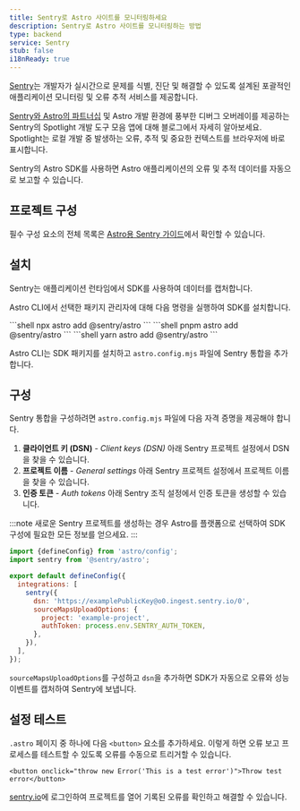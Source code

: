 ```yaml
---
title: Sentry로 Astro 사이트를 모니터링하세요
description: Sentry로 Astro 사이트를 모니터링하는 방법
type: backend
service: Sentry
stub: false
i18nReady: true
---
```


[Sentry](https://sentry.io)는 개발자가 실시간으로 문제를 식별, 진단 및 해결할 수 있도록 설계된 포괄적인 애플리케이션 모니터링 및 오류 추적 서비스를 제공합니다.

[Sentry와 Astro의 파트너십](https://astro.build/blog/sentry-official-monitoring-partner/) 및 Astro 개발 환경에 풍부한 디버그 오버레이를 제공하는 Sentry의 Spotlight 개발 도구 모음 앱에 대해 블로그에서 자세히 알아보세요. Spotlight는 로컬 개발 중 발생하는 오류, 추적 및 중요한 컨텍스트를 브라우저에 바로 표시합니다.

Sentry의 Astro SDK를 사용하면 Astro 애플리케이션의 오류 및 추적 데이터를 자동으로 보고할 수 있습니다.

## 프로젝트 구성

필수 구성 요소의 전체 목록은 [Astro용 Sentry 가이드](https://docs.sentry.io/platforms/javascript/guides/astro/#prerequisites)에서 확인할 수 있습니다.

## 설치

Sentry는 애플리케이션 런타임에서 SDK를 사용하여 데이터를 캡처합니다.

Astro CLI에서 선택한 패키지 관리자에 대해 다음 명령을 실행하여 SDK를 설치합니다.

<PackageManagerTabs>
  <Fragment slot="npm">
  ```shell
  npx astro add @sentry/astro
  ```
  </Fragment>
  <Fragment slot="pnpm">
  ```shell
  pnpm astro add @sentry/astro
  ```
  </Fragment>
  <Fragment slot="yarn">
  ```shell
  yarn astro add @sentry/astro
  ```
  </Fragment>
</PackageManagerTabs>

Astro CLI는 SDK 패키지를 설치하고 `astro.config.mjs` 파일에 Sentry 통합을 추가합니다.

## 구성

Sentry 통합을 구성하려면 `astro.config.mjs` 파일에 다음 자격 증명을 제공해야 합니다.

1. **클라이언트 키 (DSN)** - *Client keys (DSN)* 아래 Sentry 프로젝트 설정에서 DSN을 찾을 수 있습니다.
2. **프로젝트 이름** - *General settings* 아래 Sentry 프로젝트 설정에서 프로젝트 이름을 찾을 수 있습니다.
3. **인증 토큰** - *Auth tokens* 아래 Sentry 조직 설정에서 인증 토큰을 생성할 수 있습니다.

:::note
새로운 Sentry 프로젝트를 생성하는 경우 Astro를 플랫폼으로 선택하여 SDK 구성에 필요한 모든 정보를 얻으세요.
:::

```js title="astro.config.mjs" ins={2, 6-12}
import {defineConfig} from 'astro/config';
import sentry from '@sentry/astro';

export default defineConfig({
  integrations: [
    sentry({
      dsn: 'https://examplePublicKey@o0.ingest.sentry.io/0',
      sourceMapsUploadOptions: {
        project: 'example-project',
        authToken: process.env.SENTRY_AUTH_TOKEN,
      },
    }),
  ],
});
```

`sourceMapsUploadOptions`를 구성하고 `dsn`을 추가하면 SDK가 자동으로 오류와 성능 이벤트를 캡처하여 Sentry에 보냅니다.

## 설정 테스트

`.astro` 페이지 중 하나에 다음 `<button>` 요소를 추가하세요. 이렇게 하면 오류 보고 프로세스를 테스트할 수 있도록 오류를 수동으로 트리거할 수 있습니다.

```astro title="src/pages/index.astro"
<button onclick="throw new Error('This is a test error')">Throw test error</button>
```

[sentry.io](https://sentry.io/)에 로그인하여 프로젝트를 열어 기록된 오류를 확인하고 해결할 수 있습니다.
